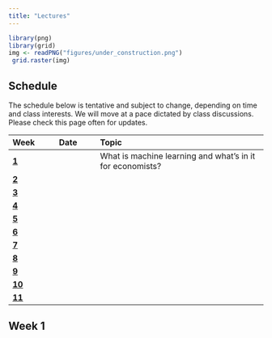 ```yaml
---
title: "Lectures"
---
```


```r
library(png)
library(grid)
img <- readPNG("figures/under_construction.png")
 grid.raster(img)
```

## Schedule

The schedule below is tentative and subject to change, depending on time and class interests.
We will move at a pace dictated by class discussions. Please check this page often for updates.

| Week                  | Date                | Topic                                                                          |
|:----------------------|:--------------------|:---------------------------------------------------------------------------------|
| [**1**](#week-1)   | | What is machine learning and what's in it for economists? |
| [**2**](#week-2)   | | |
| [**3**](#week-3)      | | |
| [**4**](#week-4)      | | |
| [**5**](#week-5)      | | |
| [**6**](#week-6)      | | | 
| [**7**](#week-7)      | | |
| [**8**](#week-8)      | | |
| [**9**](#week-9)  | | |
| [**10**](#week-10) | | |
| [**11**](#week-11)                    | | |


## Week 1